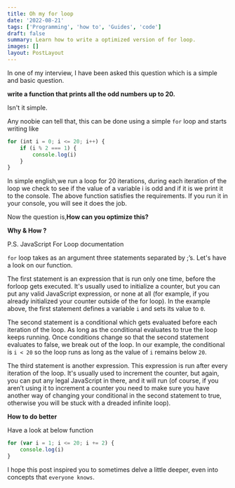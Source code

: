 ```yaml
---
title: Oh my for loop
date: '2022-08-21'
tags: ['Programming', 'how to', 'Guides', 'code']
draft: false
summary: Learn how to write a optimized version of for loop.
images: []
layout: PostLayout
---
```


In one of my interview, I have been asked this question which is a simple and basic question.

**write a function that prints all the odd numbers up to 20.**

Isn't it simple.

Any noobie can tell that, this can be done using a simple `for` loop and starts writing like

```javascript
for (int i = 0; i <= 20; i++) {
    if (i % 2 === 1) {
        console.log(i)
    }
}
```

In simple english,we run a loop for 20 iterations, during each iteration of the loop we check to see if the value of a variable i is odd and if it is we print it to the console.
The above function satisfies the requirements. If you run it in your console, you will see it does the job.

Now the question is,**How can you optimize this?**

**Why & How ?**

P.S. JavaScript For Loop documentation

`for` loop takes as an argument three statements separated by \;’s. Let's have a look on our function.

The first statement is an expression that is run only one time, before the forloop gets executed. It's usually used to initialize a counter, but you can put any valid JavaScript expression, or none at all (for example, if you already initialized your counter outside of the for loop). In the example above, the first statement defines a variable `i` and sets its value to `0`.

The second statement is a conditional which gets evaluated before each iteration of the loop. As long as the conditional evaluates to true the loop keeps running. Once conditions change so that the second statement evaluates to false, we break out of the loop. In our example, the conditional is `i < 20` so the loop runs as long as the value of `i` remains below `20`.

The third statement is another expression. This expression is run after every iteration of the loop. It's usually used to increment the counter, but again, you can put any legal JavaScript in there, and it will run (of course, if you aren’t using it to increment a counter you need to make sure you have another way of changing your conditional in the second statement to true, otherwise you will be stuck with a dreaded infinite loop).

**How to do better**

Have a look at below function

```JavaScript
for (var i = 1; i <= 20; i += 2) {
    console.log(i)
}
```

I hope this post inspired you to sometimes delve a little deeper, even into concepts that `everyone knows`.
